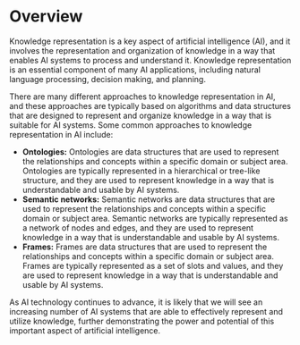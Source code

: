 # Overview
Knowledge representation is a key aspect of artificial intelligence (AI), and it involves the representation and organization of knowledge in a way that enables AI systems to process and understand it. Knowledge representation is an essential component of many AI applications, including natural language processing, decision making, and planning.

There are many different approaches to knowledge representation in AI, and these approaches are typically based on algorithms and data structures that are designed to represent and organize knowledge in a way that is suitable for AI systems. Some common approaches to knowledge representation in AI include:

- **Ontologies:** Ontologies are data structures that are used to represent the relationships and concepts within a specific domain or subject area. Ontologies are typically represented in a hierarchical or tree-like structure, and they are used to represent knowledge in a way that is understandable and usable by AI systems.
- **Semantic networks:** Semantic networks are data structures that are used to represent the relationships and concepts within a specific domain or subject area. Semantic networks are typically represented as a network of nodes and edges, and they are used to represent knowledge in a way that is understandable and usable by AI systems.
- **Frames:** Frames are data structures that are used to represent the relationships and concepts within a specific domain or subject area. Frames are typically represented as a set of slots and values, and they are used to represent knowledge in a way that is understandable and usable by AI systems.

As AI technology continues to advance, it is likely that we will see an increasing number of AI systems that are able to effectively represent and utilize knowledge, further demonstrating the power and potential of this important aspect of artificial intelligence.